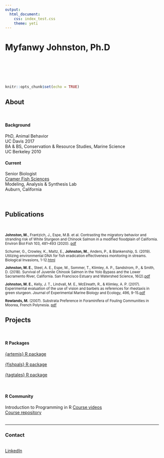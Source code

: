 ```yaml
---
output:
  html_document:
    css: index_test.css
    theme: yeti
---
```


<style>
@import url('https://fonts.googleapis.com/css?family=Megrim&display=swap');
</style>

# Myfanwy Johnston, Ph.D
<br>

<div align="center"><img src = "logo.png" height="10" hspace=110></div>

<br>

```r
knitr::opts_chunk$set(echo = TRUE)
```

<div class = "row">
<div class = "col-xs-4">

## About

<br>

#### Background

PhD, Animal Behavior<br>
UC Davis 2017 <br>
BA & BS, Conservation & Resource Studies, Marine Science <br>
UC Berkeley 2010
<br>

#### Current
Senior Biologist <br>
[Cramer Fish Sciences](https://fishsciences.net) <br>
Modeling, Analysis & Synthesis Lab <br>
Auburn, California

<br>

  
</div>

<div class = "col-xs-4">

##  Publications

<br>
<small>

**Johnston, M.**, Frantzich, J., Espe, M.B. et al. Contrasting the migratory behavior and stranding risk of White Sturgeon and Chinook Salmon in a modified floodplain of California. Environ Biol Fish 103, 481–493 (2020). [pdf](https://rdcu.be/b317p)

Schumer, G., Crowley, K., Maltz, E., **Johnston, M.**, Anders, P., & Blankenship, S. (2019). Utilizing environmental DNA for fish eradication effectiveness monitoring in streams. Biological Invasions, 1-12.[html](https://link.springer.com/article/10.1007/s10530-019-02056-z)

**Johnston, M. E.**, Steel, A. E., Espe, M., Sommer, T., Klimley, A. P., Sandstrom, P., & Smith, D. (2018). Survival of Juvenile Chinook Salmon in the Yolo Bypass and the Lower Sacramento River, California. San Francisco Estuary and Watershed Science, 16(2).[pdf](https://cloudfront.escholarship.org/dist/prd/content/qt8bq7t7rr/qt8bq7t7rr.pdf)

**Johnston, M. E.**, Kelly, J. T., Lindvall, M. E., McElreath, R., & Klimley, A. P. (2017). Experimental evaluation of the use of vision and barbels as references for rheotaxis in green sturgeon. Journal of Experimental Marine Biology and Ecology, 496, 9-15.[pdf](http://www.eva.mpg.de/documents/Elsevier/Johnston_Experimental_JExpMarineBiolEcol_2017_2491416.pdf)

**Rowlands, M.** (2007). Substrata Preference in Foraminifera of Fouling Communities in Moorea, French Polynesia. [pdf](https://cloudfront.escholarship.org/dist/prd/content/qt1n31w1ck/qt1n31w1ck.pdf)
  
</small>  
</div>

<div class = "col-xs-4"> 
  
## Projects

<br>

#### R Packages

[{artemis} R package](https://fishsciences.github.io/artemis/)  
<br>
[{fishpals} R package](https://fishsciences.github.io/fishpals/)  
<br>
[{tagtales} R package](https://github.com/Myfanwy/tagtales)  
<br>
<br>

#### R Community

Introduction to Programming in R 
    [Course videos](https://www.youtube.com/playlist?list=PLOj5McD9FWIwhPoZ-AKBUl-zrP_CZKtnm)
    <br>
    [Course repository](https://github.com/fishsciences/2020-R-Course)
<br>
<br>
</div>
</div>
</div>

<div class = "footer_c">
--------------------------
### Contact
<br>
[LinkedIn](https://www.linkedin.com/in/myfanwyjohnston/)
<br>

</div>